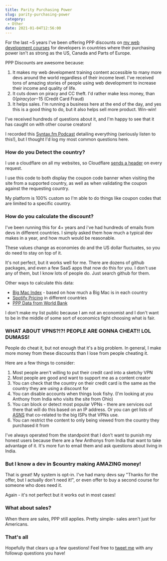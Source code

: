 ```yaml
---
title: Parity Purchasing Power
slug: parity-purchasing-power
category:
 - Other
date: 2021-01-04T12:56:00
---
```


For the last ~5 years I've been offering PPP discounts on [my web development courses](/courses) for developers in countries where their purchasing power isn't as strong as the US, Canada and Parts of Europe.

PPP Discounts are awesome because:

1. It makes my web development training content accessible to many more devs around the world regardless of their income level. I've received tons of amazing stories of people using web development to increase their income and quality of life.
2. It cuts down on piracy and CC theft. I'd rather make less money, than $0 (piracy) or -$15 (Credit Card Fraud)
3. It helps sales. I'm running a business here at the end of the day, and yes this is a good thing to do, but it also helps sell more product. Win-win!

I've received hundreds of questions about it, and I'm happy to see that it has caught on with other course creators!

I recorded this [Syntax.fm Podcast](https://syntax.fm/show/233/hasty-treat-purchasing-power-parity) detailing everything (seriously listen to this!), but I thought I'd log my most common questions here.

### How do you Detect the country?

I use a cloudflare on all my websites, so Cloudflare [sends a header](https://support.cloudflare.com/hc/en-us/articles/200168236-Configuring-Cloudflare-IP-Geolocation) on every request.

I use this code to both display the coupon code banner when visiting the site from a supported country, as well as when validating the coupon against the requesting country.

My platform is 100% custom so I'm able to do things like coupon codes that are limited to a specific country.

### How do you calculate the discount?

I've been running this for 4+ years and i've had hundreds of emails from devs in different countries. I simply asked them how much a typical dev makes in a year, and how much would be reasonable.

These values change as economies do and the US dollar fluctuates, so you do need to stay on top of it.

It's not perfect, but it works well for me. There are dozens of github packages, and even a few SaaS apps that now do this for you. I don't use any of them, but I know lots of people do. Just search github for them.

Other ways to calculate this data:

* [Big Mac Index](https://en.wikipedia.org/wiki/Big_Mac_Index) - based on how much a Big Mac is in each country
* [Spotify Pricing](https://mts.io/projects/spotify-pricing/) in different countries
* [PPP Data from World Bank](https://data.worldbank.org/indicator/PA.NUS.PPP)

I don't make my list public because I am not an economist and I don't want to be in the middle of some sort of economics fight choosing what is fair.

### WHAT ABOUT VPNS?!?! PEOPLE ARE GONNA CHEAT!! LOL DUMASS!

People do cheat it, but not enough that it's a big problem. In general, I make more money from these discounts than I lose from people cheating it.

Here are a few things to consider:

1. Most people aren't willing to put their credit card into a sketchy VPN
1. Most people are good and want to support me as a content creator
1. You can check that the country on their credit card is the same as the country they are using a discount for
1. You can disable accounts when things look fishy. (I'm looking at you Anthony from India who visits the site from Ohio)
1. You can block or detect most popular VPNs - there are services out there that will do this based on an IP address. Or you can get lists of [ASNS](https://github.com/LorenzoSapora/bad-asn-list) that co-related to the big ISPs that VPNs use.
1. You can restrict the content to only being viewed from the country they purchased it from

I've always operated from the standpoint that I don't want to punish my honest users because there are a few Anthonys from India that want to take advantage of it. It's more fun to email them and ask questions about living in India.

### But I know a dev in $country making AMAZING money!

That is great! My system is opt-in. I've had many devs say "Thanks for the offer, but I actually don't need it!", or even offer to buy a second course for someone who does need it.

Again - it's not perfect but it works out in most cases!

### What about sales?

When there are sales, PPP still applies. Pretty simple-  sales aren't just for Americans.

### That's all

Hopefully that clears up a few questions! Feel free to [tweet me](https://twitter.com/wesbos) with any followup questions you have!
